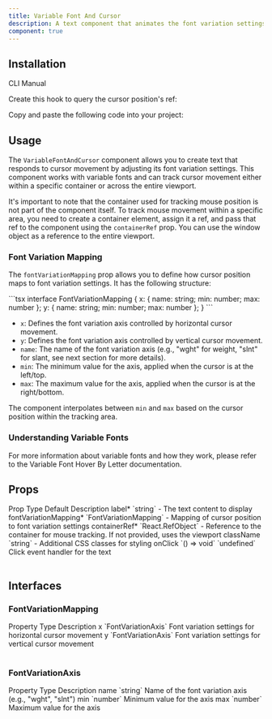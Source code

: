 ```yaml
---
title: Variable Font And Cursor
description: A text component that animates the font variation settings based on the cursor position. Works only with variable fonts.
component: true
---
```


<ComponentPreview name="variable-font-and-cursor-demo" />

## Installation

<Tabs defaultValue="cli">

<TabsList>
  <TabsTrigger value="cli">CLI</TabsTrigger>
  <TabsTrigger value="manual">Manual</TabsTrigger>
</TabsList>
<TabsContent value="cli">

<InstallTabs command="shadcn@latest add &quot;https://fancycomponents.dev/r/variable-font-and-cursor.json&quot;" npx />

</TabsContent>
<TabsContent value="manual">

<Steps>

<Step>Create this hook to query the cursor position's ref:</Step>

<ComponentSource name="use-mouse-position-ref" />

<Step>Copy and paste the following code into your project:</Step>

<ComponentSource name="variable-font-and-cursor" />

</Steps>

</TabsContent>
</Tabs>

## Usage

The `VariableFontAndCursor` component allows you to create text that responds to cursor movement by adjusting its font variation settings. This component works with variable fonts and can track cursor movement either within a specific container or across the entire viewport.

It's important to note that the container used for tracking mouse position is not part of the component itself. To track mouse movement within a specific area, you need to create a container element, assign it a ref, and pass that ref to the component using the `containerRef` prop. You can use the window object as a reference to the entire viewport.

### Font Variation Mapping

The `fontVariationMapping` prop allows you to define how cursor position maps to font variation settings. It has the following structure:

<CodeSnippet title="Font variation mapping settings">
```tsx
interface FontVariationMapping {
  x: { name: string; min: number; max: number };
  y: { name: string; min: number; max: number };
}
```
</CodeSnippet>

- `x`: Defines the font variation axis controlled by horizontal cursor movement.
- `y`: Defines the font variation axis controlled by vertical cursor movement.
- `name`: The name of the font variation axis (e.g., "wght" for weight, "slnt" for slant, see next section for more details).
- `min`: The minimum value for the axis, applied when the cursor is at the left/top.
- `max`: The maximum value for the axis, applied when the cursor is at the right/bottom.

The component interpolates between `min` and `max` based on the cursor position within the tracking area.

### Understanding Variable Fonts

For more information about variable fonts and how they work, please refer to the <Link href="/docs/components/text/variable-font-hover-by-letter#understanding-variable-fonts">Variable Font Hover By Letter</Link> documentation.

## Props

<Table>
  <TableHeader>
    <TableRow>
      <TableHead>Prop</TableHead>
      <TableHead>Type</TableHead>
      <TableHead>Default</TableHead>
      <TableHead>Description</TableHead>
    </TableRow>
  </TableHeader>
  <TableBody>
    <TableRow>
      <TableCell>label<span className="text-red-500">*</span></TableCell>
      <TableCell>`string`</TableCell>
      <TableCell>-</TableCell>
      <TableCell>The text content to display</TableCell>
    </TableRow>
    <TableRow>
      <TableCell>fontVariationMapping<span className="text-red-500">*</span></TableCell>
      <TableCell>`FontVariationMapping`</TableCell>
      <TableCell>-</TableCell>
      <TableCell>Mapping of cursor position to font variation settings</TableCell>
    </TableRow>
    <TableRow>
      <TableCell>containerRef<span className="text-red-500">*</span></TableCell>
      <TableCell>`React.RefObject<HTMLElement>`</TableCell>
      <TableCell>-</TableCell>
      <TableCell>Reference to the container for mouse tracking. If not provided, uses the viewport</TableCell>
    </TableRow>
    <TableRow>
      <TableCell>className</TableCell>
      <TableCell>`string`</TableCell>
      <TableCell>-</TableCell>
      <TableCell>Additional CSS classes for styling</TableCell>
    </TableRow>
    <TableRow>
      <TableCell>onClick</TableCell>
      <TableCell>`() => void`</TableCell>
      <TableCell>`undefined`</TableCell>
      <TableCell>Click event handler for the text</TableCell>
    </TableRow>
  </TableBody>
</Table>

## Interfaces

### FontVariationMapping

<Table>
  <TableHeader>
    <TableRow>
      <TableHead>Property</TableHead>
      <TableHead>Type</TableHead>
      <TableHead>Description</TableHead>
    </TableRow>
  </TableHeader>
  <TableBody>
    <TableRow>
      <TableCell>x</TableCell>
      <TableCell>`FontVariationAxis`</TableCell>
      <TableCell>
        Font variation settings for horizontal cursor movement
      </TableCell>
    </TableRow>
    <TableRow>
      <TableCell>y</TableCell>
      <TableCell>`FontVariationAxis`</TableCell>
      <TableCell>
        Font variation settings for vertical cursor movement
      </TableCell>
    </TableRow>
  </TableBody>
</Table>

### FontVariationAxis

<Table>
  <TableHeader>
    <TableRow>
      <TableHead>Property</TableHead>
      <TableHead>Type</TableHead>
      <TableHead>Description</TableHead>
    </TableRow>
  </TableHeader>
  <TableBody>
    <TableRow>
      <TableCell>name</TableCell>
      <TableCell>`string`</TableCell>
      <TableCell>
        Name of the font variation axis (e.g., "wght", "slnt")
      </TableCell>
    </TableRow>
    <TableRow>
      <TableCell>min</TableCell>
      <TableCell>`number`</TableCell>
      <TableCell>Minimum value for the axis</TableCell>
    </TableRow>
    <TableRow>
      <TableCell>max</TableCell>
      <TableCell>`number`</TableCell>
      <TableCell>Maximum value for the axis</TableCell>
    </TableRow>
  </TableBody>
</Table>
